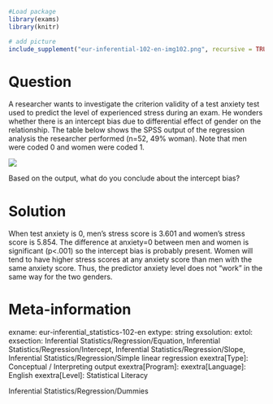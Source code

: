 ```r
#Load package
library(exams)
library(knitr)

# add picture
include_supplement("eur-inferential-102-en-img102.png", recursive = TRUE)
```
Question
========
A researcher wants to investigate the criterion validity of a test anxiety test used to predict the level of experienced stress during an exam. He wonders whether there is an intercept bias due to differential effect of gender on the relationship. The table below shows the SPSS output of the regression analysis the researcher performed (n=52, 49% woman). Note that men were coded 0 and women were coded 1.

![](eur-inferential-102-en-img102.png)

Based on the output, what do you conclude about the intercept bias?


Solution
========
When test anxiety is 0, men’s stress score is 3.601 and women’s stress score is 5.854. The difference at anxiety=0 between men and women is significant (p<.001) so the intercept bias is probably present. Women will tend to have higher stress scores at any anxiety score than men with the same anxiety score. Thus, the predictor anxiety level does not “work” in the same way for the two genders.


Meta-information
================
exname: eur-inferential_statistics-102-en
extype: string
exsolution: 
extol: 
exsection: Inferential Statistics/Regression/Equation, Inferential Statistics/Regression/Intercept, Inferential Statistics/Regression/Slope, Inferential Statistics/Regression/Simple linear regression
exextra[Type]: Conceptual / Interpreting output
exextra[Program]: 
exextra[Language]: English
exextra[Level]: Statistical Literacy




Inferential Statistics/Regression/Dummies
